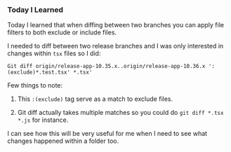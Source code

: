 ### Today I Learned

Today I learned that when diffing between two branches you can apply file filters to both exclude or include files.

I needed to diff between two release branches and I was only interested in changes within `tsx` files so I did:

`Git diff origin/release-app-10.35.x..origin/release-app-10.36.x ':(exclude)*.test.tsx' *.tsx'`


Few things to note:

1) This `:(exclude)` tag serve as a match to exclude files. 

2) Git diff actually takes multiple matches so you could do `git diff *.tsx *.js` for instance. 


I can see how this will be very useful for me when I need to see what changes happened within a folder too.




